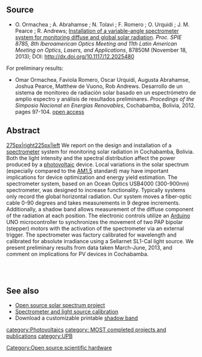 {{UPB}}
{{MOST}}
{{pearce-pubs}}

==Source==
* O. Ormachea ; A. Abrahamse ; N. Tolavi ; F. Romero ; O. Urquidi ; J. M. Pearce ; R. Andrews; [http://proceedings.spiedigitallibrary.org/proceeding.aspx?articleid=1782233 Installation of a variable-angle spectrometer system for monitoring diffuse and global solar radiation]. ''Proc. SPIE 8785, 8th Iberoamerican Optics Meeting and 11th Latin American Meeting on Optics, Lasers, and Applications'', 87850M (November 18, 2013); DOI: http://dx.doi.org/10.1117/12.2025480

For preliminary results:
* Omar Ormachea, Faviola Romero, Oscar Urquidi, Augusta Abrahamse, Joshua Pearce, Matthew de Vuono, Rob Andrews. Desarrollo de un sistema de monitoreo de radiación solar basado en un espectrómetro de amplio espectro y análisis de resultados preliminares. ''Procedings of the Simposio Nacional en Energías Renovables'', Cochabamba, Bolivia, 2012. pages 97-104. [https://www.academia.edu/26042563/Desarrollo_de_un_sistema_de_monitoreo_de_radiaci%C3%B3n_solar_basado_en_un_espectr%C3%B3metro_de_amplio_espectro_y_an%C3%A1lisis_de_resultados_preliminares open access]

==Abstract==
[[image:va-spectrometer.jpg|275px|right]][[image:va-spec.jpg|225px|left]]
We report on the design and installation of a [[spectrometer]] system for monitoring solar radiation in Cochabamba, Bolivia. Both the light intensity and the spectral distribution affect the power produced by a [[photovoltaic]] device. Local variations in the solar spectrum (especially compared to the [[AM1.5]] standard) may have important implications for device optimization and energy yield estimation. The spectrometer system, based on an Ocean Optics USB4000 (300-900nm) spectrometer, was designed to increase functionality. Typically systems only record the global horizontal radiation. Our system moves a fiber-optic cable 0-90 degrees and takes measurements in 9 degree increments. Additionally, a shadow band allows measurement of the diffuse component of the radiation at each position. The electronic controls utilize an [[Arduino]] UNO microcontroller to synchronizes the movement of two PAP bipolar (stepper) motors with the activation of the spectrometer via an external trigger. The spectrometer was factory calibrated for wavelength and calibrated for absolute irradiance using a Sellarnet SL1-Cal light source. We present preliminary results from data taken March-June, 2013, and comment on implications for PV devices in Cochabamba.

<br>
<br>

==See also==
* [[Open source solar spectrum project]]
* [[Spectrometer and light source calibration]]
* Download a customizable printable [http://www.thingiverse.com/thing:189726 shadow band]

[[category:Photovoltaics]]
[[category: MOST completed projects and publications]]
[[category:UPB]]
[[Category:Open source scientific hardware]]
